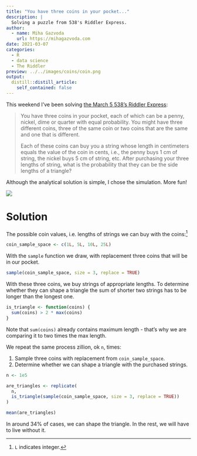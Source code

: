 ```yaml
---
title: "You have three coins in your pocket..."
description: |
  Solving a puzzle from 538's Riddler Express.
author:
  - name: Miha Gazvoda
    url: https://mihagazvoda.com
date: 2021-03-07
categories:
  - R
  - data science
  - The Riddler
preview: ../../images/coins/coin.png
output:
  distill::distill_article:
    self_contained: false
---
```


This weekend I've been solving [the March 5 538's Riddler Express](https://fivethirtyeight.com/features/can-you-bat-299-in-299-games/):  

> You have three coins in your pocket, each of which can be a penny, nickel, dime or quarter with equal probability. You might have three different coins, three of the same coin or two coins that are the same and one that is different.
> 
> Each of these coins can buy you a string whose length in centimeters equals the value of the coin in cents, i.e., the penny buys 1 cm of string, the nickel buys 5 cm of string, etc. After purchasing your three lengths of string, what is the probability that they can be the side lengths of a triangle?

Although the analytical solution is simple, I chose the simulation. More fun!

![](../../images/coins/coin.png)

# Solution

The possible coin values, i.e. lengths of strings we can buy with the coins:^[`L` indicates integer.]

```r
coin_sample_space <- c(1L, 5L, 10L, 25L)
```

With the `sample` function we draw, with replacement three coins that will be in our pocket.

```r
sample(coin_sample_space, size = 3, replace = TRUE)
```

With these three coins, we buy strings of appropriate lengths. To determine whether they can shape a triangle the sum of shorter two strings has to be longer than the longest one.

```r
is_triangle <- function(coins) {
  sum(coins) > 2 * max(coins)
}
```

Note that `sum(coins)` already contains maximum length - that's why we are comparing it to two times the max length.

We repeat the same process zillion, ok `n`, times:

  1. Sample three coins with replacement from `coin_sample_space`.
  2. Determine whether we can shape a triangle with the purchased strings.
  

```r
n <- 1e5

are_triangles <- replicate(
  n, 
  is_triangle(sample(coin_sample_space, size = 3, replace = TRUE))
)

mean(are_triangles)
```

In around 34% of cases, we can shape the triangle. In the rest, we will have to live without it. 



